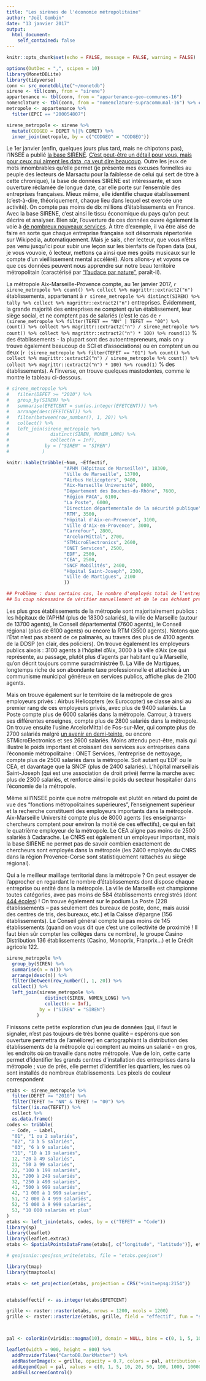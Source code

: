 ```yaml
---
title: "Les sirènes de l'économie métropolitaine"
author: "Joël Gombin"
date: "13 janvier 2017"
output: 
  html_document:
    self_contained: false
---
```


```r
knitr::opts_chunk$set(echo = FALSE, message = FALSE, warning = FALSE)
```

```r
options(OutDec = ",", scipen = 10)
library(MonetDBLite)
library(tidyverse)
conn <- src_monetdblite("~/monetdb")
sirene <- tbl(conn, from = "sirene")
appartenance <- tbl(conn, from = "appartenance-geo-communes-16") 
nomenclature <- tbl(conn, from = "nomenclature-supracommunal-16") %>% collect()
metropole <- appartenance %>% 
  filter(EPCI == "200054807") 

sirene_metropole <- sirene %>% 
  mutate(CODGEO = DEPET %||% COMET) %>% 
  inner_join(metropole, by = c("CODGEO" = "CODGEO"))
```

Le 1er janvier (enfin, quelques jours plus tard, mais ne chipotons pas), l'INSEE a publié [la base SIRENE](https://www.data.gouv.fr/fr/datasets/base-sirene-des-entreprises-et-de-leurs-etablissements-siren-siret/). [C'est peut-être un détail pour vous, mais pour ceux qui aiment les data, ça veut dire beaucoup](https://www.youtube.com/watch?v=N6yobV8KiQY). Outre les jeux de mots innombrables qu'elle permet (je présente mes excuses formelles au peuple des lecteurs de Marsactu pour la faiblesse de celui qui sert de titre à cette chronique), la base de données SIRENE est intéressante, et son ouverture réclamée de longue date, car elle porte sur l'ensemble des entreprises françaises. Mieux même, elle identifie chaque établissement (c'est-à-dire, théoriquement, chaque lieu dans lequel est exercée une activité). On compte pas moins de dix millions d'établissements en France. Avec la base SIRENE, c'est ainsi le tissu économique du pays qu'on peut décrire et analyser. Bien sûr, l'ouverture de ces données ouvre également la voie à [de nombreux nouveaux services](https://www.insee.fr/fr/information/2509465). À titre d'exemple, il va être aisé de faire en sorte que chaque entreprise française soit désormais répertoriée sur Wikipedia, automatiquement.
Mais je sais, cher lecteur, que vous n'êtes pas venu jusqu'ici pour subir une leçon sur les bienfaits de l'open data (oui, je vous vouvoie, ô lecteur, mettons ça ainsi que mes goûts musicaux sur le compte d'un vieillissement mental accéléré). Alors allons-y et voyons ce que ces données peuvent nous apprendre sur notre beau territoire métropolitain (caractérisé par ["l'audace par nature"](http://www.lamarseillaise.fr/bouches-du-rhone/flash/56332-la-metropole-aix-marseille-provence-presente-sa-nouvelle-identite-visuelle), paraît-il).

La métropole Aix-Marseille-Provence compte, au 1er janvier 2017, `r sirene_metropole %>% count() %>% collect %>% magrittr::extract2("n")` établissements, appartenant à `r sirene_metropole %>% distinct(SIREN) %>% tally %>% collect %>% magrittr::extract2("n")` entreprises. Évidemment, la grande majorité des entreprises ne comptent qu'un établissement, leur siège social, et ne comptent pas de salariés (c'est le cas de `r (sirene_metropole %>% filter(TEFET == "NN" | TEFET == "00") %>% count() %>% collect %>% magrittr::extract2("n") / sirene_metropole %>% count() %>% collect %>% magrittr::extract2("n") * 100) %>% round(1)` % des établissements - la plupart sont des autoentrepreneurs, mais on y trouve également beaucoup de SCI et d'associations) ou en comptent un ou deux (`r (sirene_metropole %>% filter(TEFET == "01") %>% count() %>% collect %>% magrittr::extract2("n") / sirene_metropole %>% count() %>% collect %>% magrittr::extract2("n") * 100) %>% round(1)` % des établissements). À l'inverse, on trouve quelques mastodontes, comme le montre le tableau ci-dessous. 

```r
# sirene_metropole %>% 
#   filter(DEFET >= "2010") %>% 
#   group_by(SIREN) %>% 
#   summarise(EFETCENT = sum(as.integer(EFETCENT))) %>% 
#   arrange(desc(EFETCENT)) %>% 
#   filter(between(row_number(), 1, 20)) %>% 
#   collect() %>% 
#   left_join(sirene_metropole %>% 
#               distinct(SIREN, NOMEN_LONG) %>% 
#               collect(n = Inf), 
#             by = ("SIREN" = "SIREN")
#            )

knitr::kable(tribble(~Nom, ~Effectif,
                     "APHM (Hôpitaux de Marseille)", 18300,
                     "Ville de Marseille", 13700,
                     "Airbus Helicopters", 9400,
                     "Aix-Marseille Université", 8000,
                     "Département des Bouches-du-Rhône", 7600,
                     "Région PACA", 6100,
                     "La Poste", 6000,
                     "Direction départementale de la sécurité publique", 4100,
                     "RTM", 3500,
                     "Hôpital d'Aix-en-Provence", 3100,
                     "Ville d'Aix-en-Provence", 3000,
                     "Carrefour", 2800,
                     "ArcelorMittal", 2700,
                     "STMicroElectronics", 2600,
                     "ONET Services", 2500,
                     "EDF", 2500,
                     "CEA", 2500,
                     "SNCF Mobilités", 2400,
                     "Hôpital Saint-Joseph", 2300,
                     "Ville de Martigues", 2100
                     ))

## Problème : dans certains cas, le nombre d'employés total de l'entreprise est également affecté à son siège (ex : APHM)
## Du coup nécessaire de vérifier manuellement et de le cas échéant prendre les effectifs affichés pour l'entreprise (EFENCENT)

```

Les plus gros établissements de la métropole sont majoritairement publics : les hôpitaux de l'APHM (plus de 18300 salariés), la ville de Marseille (autour de 13700 agents), le Conseil départemental (7600 agents), le Conseil régional (plus de 6100 agents) ou encore la RTM (3500 agents). Notons que l'État n'est pas absent de ce palmarès, au travers des plus de 4100 agents de la DDSP (en clair, des policiers). On trouve également les employeurs publics aixois : 3100 agents à l'hôpitel d'Aix, 3000 à la ville d'Aix (ce qui représente, au passage, plutôt plus d'agents par habitant qu'à Marseille, qu'on décrit toujours comme suradministrée !). La Ville de Martigues, longtemps riche de son abondante taxe professionnelle et attachée à un communisme municipal généreux en services publics, affiche plus de 2100 agents. 

Mais on trouve également sur le territoire de la métropole de gros employeurs privés : Airbus Helicopters (ex Eurocopter) se classe ainsi au premier rang de ces employeurs privés, avec plus de 9400 salariés. La Poste compte plus de 6000 salariés dans la métropole. Carrour, à travers ses différentes enseignes, compte plus de 2800 salariés dans la métropole. On trouve ensuite l'usine ArcelorMittal de Fos-sur-Mer, qui compte plus de 2700 salariés malgré [un avenir en demi-teinte](https://marsactu.fr/a-fos-sur-mer-les-salaries-darcelor-mittal-voit-lavenir-en-gris/), ou encore STMicroElectronics et ses 2600 salariés. Moins attendu peut-être, mais qui illustre le poids important et croissant des services aux entreprises dans l'économie métropolitaine : ONET Services, l'entreprise de nettoyage, compte plus de 2500 salariés dans la métropole. Soit autant qu'EDF ou le CEA, et davantage que la SNCF (plus de 2400 salariés). L'hôpital marseillais Saint-Joseph (qui est une association de droit privé) ferme la marche avec plus de 2300 salariés, et renforce ainsi le poids du secteur hospitalier dans l'économie de la métropole.  

Même si l'INSEE pointe que notre métropole est plutôt en retard du point de vue des "fonctions métropolitaines supérieures", l'enseignement supérieur et la recherche constituent des employeurs importants dans la métropole. Aix-Marseille Université compte plus de 8000 agents (les enseignants-chercheurs comptent pour environ la moitié de ces effectifs), ce qui en fait le quatrième employeur de la métropole. Le CEA aligne pas moins de 2500 salariés à Cadarache. Le CNRS est également un employeur important, mais la base SIRENE ne permet pas de savoir combien exactement de chercheurs sont employés dans la métropole (les 2400 employés du CNRS dans la région Provence-Corse sont statistiquement rattachés au siège régional).

Qui a le meilleur maillage territorial dans la métropole ? On peut essayer de l'approcher en regardant le nombre d'établissements dont dispose chaque entreprise ou entité dans la métropole. La ville de Marseille est championne toutes catégories, avec pas moins de 584 établissements enregistrés (dont [444 écoles](http://education.marseille.fr/maternelle-et-elementaire-presentation)) ! On trouve également sur le podium La Poste (228 établissements -- pas seulement des bureaux de poste, donc, mais aussi des centres de tris, des bureaux, etc.) et la Caisse d'épargne (156 établissements). Le Conseil général compte lui pas moins de 145 établissements (quand on vous dit que c'est une collectivité de proximité ! Il faut bien sûr compter les collèges dans ce nombre), le groupe Casino Distribution 136 établissements (Casino, Monoprix, Franprix...) et le Crédit agricole 122. 

```r

sirene_metropole %>% 
  group_by(SIREN) %>% 
  summarise(n = n()) %>% 
  arrange(desc(n)) %>% 
  filter(between(row_number(), 1, 20)) %>% 
  collect() %>%
  left_join(sirene_metropole %>%
              distinct(SIREN, NOMEN_LONG) %>%
              collect(n = Inf),
            by = ("SIREN" = "SIREN")
           )

```


Finissons cette petite exploration d'un jeu de données (qui, il faut le signaler, n'est pas toujours de très bonne qualité -- espérons que son ouverture permettra de l'améliorer) en cartographiant la distribution des établissements de la métropole qui comptent au moins un salarié - en gros, les endroits où on travaille dans notre métropole. Vue de loin, cette carte permet d'identifier les grands centres d'installation des entreprises dans la métropole ; vue de près, elle permet d'identifier les quartiers, les rues où sont installés de nombreux établissements. Les pixels de couleur correspondent

```r
etabs <- sirene_metropole %>% 
  filter(DEFET >= "2010") %>% 
  filter(TEFET != "NN" & TEFET != "00") %>% 
  filter(!is.na(TEFET)) %>% 
  collect %>% 
  as.data.frame()
codes <- tribble(
  ~ Code, ~ Label, 
  "01", "1 ou 2 salariés", 
  "02", "3 à 5 salariés", 
  "03", "6 à 9 salariés", 
  "11", "10 à 19 salariés", 
  12, "20 à 49 salariés",
  21, "50 à 99 salariés",
  22, "100 à 199 salariés",
  31, "200 à 249 salariés",
  32, "250 à 499 salariés",
  41, "500 à 999 salariés",
  42, "1 000 à 1 999 salariés",
  51, "2 000 à 4 999 salariés",
  52, "5 000 à 9 999 salariés",
  53, "10 000 salariés et plus"
)
etabs <- left_join(etabs, codes, by = c("TEFET" = "Code"))
library(sp)  
library(leaflet)
library(leaflet.extras)
etabs <- SpatialPointsDataFrame(etabs[, c("longitude", "latitude")], etabs, proj4string = CRS("+init=epsg:4326"))

# geojsonio::geojson_write(etabs, file = "etabs.geojson")

library(tmap)
library(tmaptools)

etabs <- set_projection(etabs, projection = CRS("+init=epsg:2154"))


etabs$effectif <- as.integer(etabs$EFETCENT)

grille <- raster::raster(etabs, nrows = 1200, ncols = 1200)
grille <- raster::rasterize(etabs, grille, field = "effectif", fun = "sum", na.rm = TRUE)



pal <- colorBin(viridis::magma(10), domain = NULL, bins = c(0, 1, 5, 10, 20, 50, 100, 1000, 10000, 18500), na.color = "#00000000")

leaflet(width = 900, height = 800) %>% 
  addProviderTiles("CartoDB.DarkMatter") %>% 
  addRasterImage(x = grille, opacity = 0.7, colors = pal, attribution = "Réalisation J. Gombin pour Marsactu") %>% 
  addLegend(pal = pal, values = c(0, 1, 5, 10, 20, 50, 100, 1000, 10000, 18500), na.label = NA, title = "Nombre d'emplois") %>% 
  addFullscreenControl()





```

